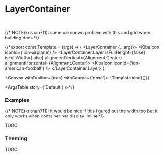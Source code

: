 

<Meta of={DocumentationStories} />

# LayerContainer

<br />

{/* NOTE(krishan711): some unknonwn problem with this and grid when building docs */}

{/*export const Template = (args) => (
  <Box height='30px' width='30px'>
    <LayerContainer {...args}>
      <BackgroundView color='lightblue'>
        <Box isFullHeight={true} isFullWidth={true} />
      </BackgroundView>
      <KibaIcon iconId={'ion-airplane'} />
      <LayerContainer.Layer isFullHeight={false} isFullWidth={false} alignmentVertical={Alignment.Center} alignmentHorizontal={Alignment.Center}>
        <KibaIcon iconId={'ion-american-football'} />
      </LayerContainer.Layer>
    </LayerContainer>
  </Box>
);

<Canvas withToolbar={true} withSource={'none'}>
  <Story name='Default' args={{}}>
    {Template.bind({})}
  </Story>
</Canvas>

<ArgsTable story={'Default'} />*/}

### Examples

<Canvas>
  <Story of={DocumentationStories.LayersOnTopOfEachOther} />
</Canvas>

{/* NOTE(krishan711): it would be nice if this figured out the width too
  but it only works when container has display: inline */}

<Canvas>
  <Story of={DocumentationStories.LayersWithAStaticHeightLayer} />
</Canvas>

<Canvas>
  <Story of={DocumentationStories.LayersOnTopOfEachOtherAndCentered} />
</Canvas>

<Canvas>
  <Story of={DocumentationStories.LayersOnTopOfEachOtherWithCustomAlignment} />
</Canvas>

TODO

### Theming

TODO
